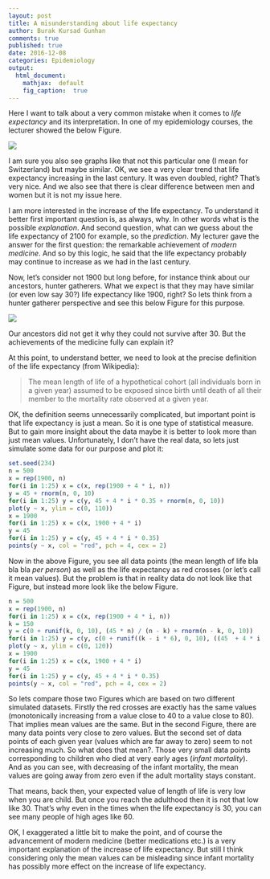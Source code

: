 ```yaml
---
layout: post
title: A misunderstanding about life expectancy
author: Burak Kursad Gunhan
comments: true
published: true
date: 2016-12-08
categories: Epidemiology
output:
  html_document:
    mathjax:  default
    fig_caption:  true
---
```


Here I want to talk about a very common mistake when it comes to *life expectancy* and its interpretation. In one of my epidemiology courses, the lecturer showed the below Figure. 

![](/figure/source/2016-12-08-life-expectancy/LifeEx.png)



I am sure you also see graphs like that not this particular one (I mean for Switzerland) but maybe similar. OK, we see a very clear trend that life expectancy increasing in the last century. It was even doubled, right? That's very nice. And we also see that there is clear difference between men and women but it is not my issue here.

I am more interested in the increase of the life expectancy. To understand it better first important question is, as always, why. In other words what is the possible *explanation*. And second question, what can we guess about the life expectancy of 2100 for example, so the *prediction*. My lecturer gave the answer for the first question: the remarkable achievement of *modern medicine*. And so by this logic, he said that the life expectancy probably may continue to increase as we had in the last century. 

Now, let's consider not 1900 but long before, for instance think about our ancestors, hunter gatherers. What we expect is that they may have similar (or even low say 30?) life expectancy like 1900, right? So lets think from a hunter gatherer perspective and see this below Figure for this purpose. 

![](/figure/source/2016-12-08-life-expectancy/Foragers.png)

Our ancestors did not get it why they could not survive after 30. But the achievements of the medicine fully can explain it? 

At this point, to understand better, we need to look at the precise definition of the life expectancy (from Wikipedia):

> The mean length of life of a hypothetical cohort (all individuals born in a given year) assumed to be exposed since birth until death of all their member to the mortality rate observed at a given year.

OK, the definition seems unnecessarily complicated, but important point is that life expectancy is just a mean. So it is one type of statistical measure. But to gain more insight about the data maybe it is better to look more than just mean values. Unfortunately, I don't have the real data, so lets just simulate some data for our purpose and plot it:


```r
set.seed(234)
n = 500
x = rep(1900, n)
for(i in 1:25) x = c(x, rep(1900 + 4 * i, n))
y = 45 + rnorm(n, 0, 10)
for(i in 1:25) y = c(y, 45 + 4 * i * 0.35 + rnorm(n, 0, 10))
plot(y ~ x, ylim = c(0, 110))
x = 1900
for(i in 1:25) x = c(x, 1900 + 4 * i)
y = 45
for(i in 1:25) y = c(y, 45 + 4 * i * 0.35)
points(y ~ x, col = "red", pch = 4, cex = 2)
```

Now in the above Figure, you see all data points (the mean length of life bla bla bla *per person*) as well as the life expectancy as red crosses (or let's call it mean values). But the problem is that in reality data do not look like that Figure, but instead more look like the below Figure.


```r
n = 500
x = rep(1900, n)
for(i in 1:25) x = c(x, rep(1900 + 4 * i, n))
k = 150
y = c(0 + runif(k, 0, 10), (45 * n) / (n - k) + rnorm(n - k, 0, 10))
for(i in 1:25) y = c(y, c(0 + runif((k - i * 6), 0, 10), ((45  + 4 * i * 0.35) * n) / (n - (k - i * 6)) + rnorm(n - (k - i * 6), 0, 10)))
plot(y ~ x, ylim = c(0, 120))
x = 1900
for(i in 1:25) x = c(x, 1900 + 4 * i)
y = 45
for(i in 1:25) y = c(y, 45 + 4 * i * 0.35)
points(y ~ x, col = "red", pch = 4, cex = 2)
```


So lets compare those two Figures which are based on two different simulated datasets. Firstly the red crosses are exactly has the same values (monotonically increasing from a value close to 40 to a value close to 80). That implies mean values are the same. But in the second Figure, there are many data points very close to zero values. But the second set of data points of each given year (values which are far away to zero) seem to not increasing much. So what does that mean?. Those very small data points corresponding to children who died at very early ages (*infant mortality*). And as you can see, with decreasing of the infant mortality, the mean values are going away from zero even if the adult mortality stays constant. 

That means, back then, your expected value of length of life is very low when you are child. But once you reach the adulthood then it is not that low like 30. That's why even in the times when the life expectancy is 30, you can see many people of high ages like 60.

OK, I exaggerated a little bit to make the point, and of course the advancement of modern medicine (better medications etc.) is a very important explanation of the increase of life expectancy. But still I think considering only the mean values can be misleading since infant mortality has possibly more effect on the increase of life expectancy.




